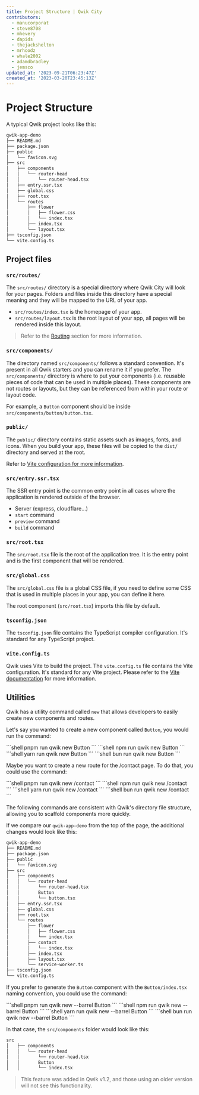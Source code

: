 ```yaml
---
title: Project Structure | Qwik City
contributors:
  - manucorporat
  - steve8708
  - mhevery
  - dapids
  - thejackshelton
  - mrhoodz
  - whale2002
  - adamdbradley
  - jemsco
updated_at: '2023-09-21T06:23:47Z'
created_at: '2023-03-20T23:45:13Z'
---
```




# Project Structure

A typical Qwik project looks like this:

```bash
qwik-app-demo
├── README.md
├── package.json
├── public
│   └── favicon.svg
├── src
│   ├── components
│   │   └── router-head
│   │       └── router-head.tsx
│   ├── entry.ssr.tsx
│   ├── global.css
│   ├── root.tsx
│   └── routes
│       ├── flower
│       │   ├── flower.css
│       │   └── index.tsx
│       ├── index.tsx
│       └── layout.tsx
├── tsconfig.json
└── vite.config.ts
```

## Project files

### `src/routes/`

The `src/routes/` directory is a special directory where Qwik City will look for your pages. Folders and files inside this directory have a special meaning and they will be mapped to the URL of your app.

- `src/routes/index.tsx` is the homepage of your app.
- `src/routes/layout.tsx` is the root layout of your app, all pages will be rendered inside this layout.

> Refer to the [Routing](/docs/routing) section for more information.

### `src/components/`

The directory named `src/components/` follows a standard convention. It's present in all Qwik starters and you can rename it if you prefer. The `src/components/` directory is where to put your components (i.e. reusable pieces of code that can be used in multiple places). These components are not routes or layouts, but they can be referenced from within your route or layout code.


For example, a `Button` component should be inside `src/components/button/button.tsx`.

### `public/`

The `public/` directory contains static assets such as images, fonts, and icons. When you build your app, these files will be copied to the `dist/` directory and served at the root.

Refer to [Vite configuration for more information](https://vitejs.dev/guide/build.html#public-base-path).

### `src/entry.ssr.tsx`

The SSR entry point is the common entry point in all cases where the application is rendered outside of the browser.

- Server (express, cloudflare...)
- `start` command
- `preview` command
- `build` command

### `src/root.tsx`

The `src/root.tsx` file is the root of the application tree.  It is the entry point and is the first component that will be rendered.

### `src/global.css`

The `src/global.css` file is a global CSS file, if you need to define some CSS that is used in multiple places in your app, you can define it here.

The root component (`src/root.tsx`) imports this file by default.

### `tsconfig.json`

The `tsconfig.json` file contains the TypeScript compiler configuration. It's standard for any TypeScript project.

### `vite.config.ts`

Qwik uses Vite to build the project. The `vite.config.ts` file contains the Vite configuration. It's standard for any Vite project. Please refer to the [Vite documentation](https://vitejs.dev/config/) for more information.

## Utilities

Qwik has a utility command called `new` that allows developers to easily create new components and routes.

Let's say you wanted to create a new component called `Button`, you would run the command:

<PackageManagerTabs>
<span q:slot="pnpm">
```shell
pnpm run qwik new Button
```
</span>
<span q:slot="npm">
```shell
npm run qwik new Button
```
</span>
<span q:slot="yarn">
```shell
yarn run qwik new Button
```
</span>
<span q:slot="bun">
```shell
bun run qwik new Button
```
</span>
</PackageManagerTabs>

Maybe you want to create a new route for the /contact page. To do that, you could use the command:

<PackageManagerTabs>
<span q:slot="pnpm">
```shell
pnpm run qwik new /contact
```
</span>
<span q:slot="npm">
```shell
npm run qwik new /contact
```
</span>
<span q:slot="yarn">
```shell
yarn run qwik new /contact
```
</span>
<span q:slot="bun">
```shell
bun run qwik new /contact
```
</span>
</PackageManagerTabs>

The following commands are consistent with Qwik's directory file structure, allowing you to scaffold components more quickly.

If we compare our `qwik-app-demo` from the top of the page, the additional changes would look like this:

```bash
qwik-app-demo
├── README.md
├── package.json
├── public
│   └── favicon.svg
├── src
│   ├── components
│   │   └── router-head
│   │       └── router-head.tsx
│   │       Button
│   │       └── button.tsx
│   ├── entry.ssr.tsx
│   ├── global.css
│   ├── root.tsx
│   └── routes
│       ├── flower
│       │   ├── flower.css
│       │   └── index.tsx
│       ├── contact
│       │   └── index.tsx
│       ├── index.tsx
│       ├── layout.tsx
│       └── service-worker.ts
├── tsconfig.json
└── vite.config.ts
```

If you prefer to generate the `Button` component with the `Button/index.tsx` naming convention, you could use the command:

<PackageManagerTabs>
<span q:slot="pnpm">
```shell
pnpm run qwik new --barrel Button
```
</span>
<span q:slot="npm">
```shell
npm run qwik new --barrel Button
```
</span>
<span q:slot="yarn">
```shell
yarn run qwik new --barrel Button
```
</span>
<span q:slot="bun">
```shell
bun run qwik new --barrel Button
```
</span>
</PackageManagerTabs>

In that case, the `src/components` folder would look like this:
```bash
src
│   ├── components
│   │   └── router-head
│   │       └── router-head.tsx
│   │       Button
│   │       └── index.tsx
```

> This feature was added in Qwik v1.2, and those using an older version will not see this functionality.

